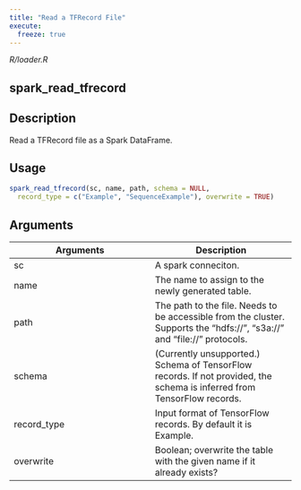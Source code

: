 ```yaml
---
title: "Read a TFRecord File"
execute:
  freeze: true
---
```


*R/loader.R*

## spark_read_tfrecord

## Description
Read a TFRecord file as a Spark DataFrame. 


## Usage
```r
spark_read_tfrecord(sc, name, path, schema = NULL, 
  record_type = c("Example", "SequenceExample"), overwrite = TRUE) 
```

## Arguments
|Arguments|Description|
|---|---|
| sc | A spark conneciton. |
| name | The name to assign to the newly generated table. |
| path | The path to the file. Needs to be accessible from the cluster. Supports the "hdfs://", "s3a://" and "file://" protocols. |
| schema | (Currently unsupported.) Schema of TensorFlow records.  If not provided, the schema is inferred from TensorFlow records. |
| record_type | Input format of TensorFlow records. By default it is Example. |
| overwrite | Boolean; overwrite the table with the given name if it already exists? |







